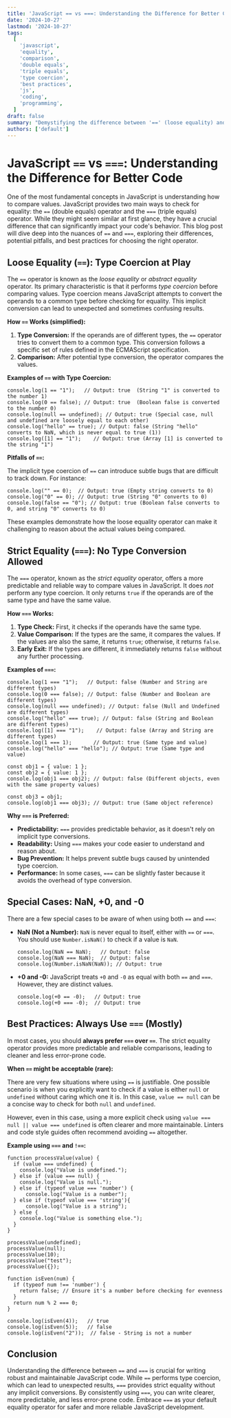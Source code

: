 ```yaml
---
title: 'JavaScript == vs ===: Understanding the Difference for Better Code'
date: '2024-10-27'
lastmod: '2024-10-27'
tags:
  [
    'javascript',
    'equality',
    'comparison',
    'double equals',
    'triple equals',
    'type coercion',
    'best practices',
    'js',
    'coding',
    'programming',
  ]
draft: false
summary: "Demystifying the difference between '==' (loose equality) and '===' (strict equality) in JavaScript. Learn how type coercion works with '==' and when to use '===' for safer and more predictable code. Includes practical examples."
authors: ['default']
---
```


# JavaScript `==` vs `===`: Understanding the Difference for Better Code

One of the most fundamental concepts in JavaScript is understanding how to compare values. JavaScript provides two main ways to check for equality: the `==` (double equals) operator and the `===` (triple equals) operator. While they might seem similar at first glance, they have a crucial difference that can significantly impact your code's behavior. This blog post will dive deep into the nuances of `==` and `===`, exploring their differences, potential pitfalls, and best practices for choosing the right operator.

## Loose Equality (`==`): Type Coercion at Play

The `==` operator is known as the _loose equality_ or _abstract equality_ operator. Its primary characteristic is that it performs _type coercion_ before comparing values. Type coercion means JavaScript attempts to convert the operands to a common type before checking for equality. This implicit conversion can lead to unexpected and sometimes confusing results.

**How `==` Works (simplified):**

1. **Type Conversion:** If the operands are of different types, the `==` operator tries to convert them to a common type. This conversion follows a specific set of rules defined in the ECMAScript specification.
2. **Comparison:** After potential type conversion, the operator compares the values.

**Examples of `==` with Type Coercion:**

```plaintext
console.log(1 == "1");   // Output: true  (String "1" is converted to the number 1)
console.log(0 == false); // Output: true  (Boolean false is converted to the number 0)
console.log(null == undefined); // Output: true (Special case, null and undefined are loosely equal to each other)
console.log("hello" == true); // Output: false (String "hello" converts to NaN, which is never equal to true (1))
console.log([1] == "1");    // Output: true (Array [1] is converted to the string "1")
```

**Pitfalls of `==`:**

The implicit type coercion of `==` can introduce subtle bugs that are difficult to track down. For instance:

```plaintext
console.log("" == 0);  // Output: true (Empty string converts to 0)
console.log("0" == 0); // Output: true (String "0" converts to 0)
console.log(false == "0"); // Output: true (Boolean false converts to 0, and string "0" converts to 0)
```

These examples demonstrate how the loose equality operator can make it challenging to reason about the actual values being compared.

## Strict Equality (`===`): No Type Conversion Allowed

The `===` operator, known as the _strict equality_ operator, offers a more predictable and reliable way to compare values in JavaScript. It does _not_ perform any type coercion. It only returns `true` if the operands are of the same type and have the same value.

**How `===` Works:**

1. **Type Check:** First, it checks if the operands have the same type.
2. **Value Comparison:** If the types are the same, it compares the values. If the values are also the same, it returns `true`; otherwise, it returns `false`.
3. **Early Exit:** If the types are different, it immediately returns `false` without any further processing.

**Examples of `===`:**

```plaintext
console.log(1 === "1");   // Output: false (Number and String are different types)
console.log(0 === false); // Output: false (Number and Boolean are different types)
console.log(null === undefined); // Output: false (Null and Undefined are different types)
console.log("hello" === true); // Output: false (String and Boolean are different types)
console.log([1] === "1");    // Output: false (Array and String are different types)
console.log(1 === 1);       // Output: true (Same type and value)
console.log("hello" === "hello"); // Output: true (Same type and value)

const obj1 = { value: 1 };
const obj2 = { value: 1 };
console.log(obj1 === obj2); // Output: false (Different objects, even with the same property values)

const obj3 = obj1;
console.log(obj1 === obj3); // Output: true (Same object reference)
```

**Why `===` is Preferred:**

- **Predictability:** `===` provides predictable behavior, as it doesn't rely on implicit type conversions.
- **Readability:** Using `===` makes your code easier to understand and reason about.
- **Bug Prevention:** It helps prevent subtle bugs caused by unintended type coercion.
- **Performance:** In some cases, `===` can be slightly faster because it avoids the overhead of type conversion.

## Special Cases: NaN, +0, and -0

There are a few special cases to be aware of when using both `==` and `===`:

- **NaN (Not a Number):** `NaN` is never equal to itself, either with `==` or `===`. You should use `Number.isNaN()` to check if a value is `NaN`.

  ```plaintext
  console.log(NaN == NaN);   // Output: false
  console.log(NaN === NaN);  // Output: false
  console.log(Number.isNaN(NaN)); // Output: true
  ```

- **+0 and -0:** JavaScript treats `+0` and `-0` as equal with both `==` and `===`. However, they are distinct values.

  ```plaintext
  console.log(+0 == -0);   // Output: true
  console.log(+0 === -0);  // Output: true
  ```

## Best Practices: Always Use `===` (Mostly)

In most cases, you should **always prefer `===` over `==`**. The strict equality operator provides more predictable and reliable comparisons, leading to cleaner and less error-prone code.

**When `==` might be acceptable (rare):**

There are very few situations where using `==` is justifiable. One possible scenario is when you explicitly want to check if a value is either `null` or `undefined` without caring which one it is. In this case, `value == null` can be a concise way to check for both `null` and `undefined`.

However, even in this case, using a more explicit check using `value === null || value === undefined` is often clearer and more maintainable. Linters and code style guides often recommend avoiding `==` altogether.

**Example using `===` and `!==`:**

```plaintext
function processValue(value) {
  if (value === undefined) {
    console.log("Value is undefined.");
  } else if (value === null) {
    console.log("Value is null.");
  } else if (typeof value === 'number') {
      console.log("Value is a number");
  } else if (typeof value === 'string'){
      console.log("Value is a string");
  } else {
    console.log("Value is something else.");
  }
}

processValue(undefined);
processValue(null);
processValue(10);
processValue("test");
processValue({});

function isEven(num) {
  if (typeof num !== 'number') {
    return false; // Ensure it's a number before checking for evenness
  }
  return num % 2 === 0;
}

console.log(isEven(4));   // true
console.log(isEven(5));   // false
console.log(isEven("2"));  // false - String is not a number
```

## Conclusion

Understanding the difference between `==` and `===` is crucial for writing robust and maintainable JavaScript code. While `==` performs type coercion, which can lead to unexpected results, `===` provides strict equality without any implicit conversions. By consistently using `===`, you can write clearer, more predictable, and less error-prone code. Embrace `===` as your default equality operator for safer and more reliable JavaScript development.
